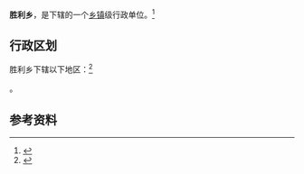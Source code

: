 {{中国乡级行政区|64/01/21/200/000}}

'''胜利乡'''，是{{PRC admin/fullname|64/01/21/200/000|3}}下辖的一个[[乡镇|乡镇]]级行政单位。<ref>{{PRC admin/ref sgc|{{PRC admin/parent|64/01/21/200/000}}}}</ref>

== 行政区划 ==

胜利乡下辖以下地区：<ref>{{PRC admin/ref sgc|64/01/21/200/000}}</ref>

{{PRC admin/children|64/01/21/200/000}}。

== 参考资料 ==

{{reflist}}

{{行政区划小作品}}
{{PRC admin/navcat|64/01/21/200/000}}